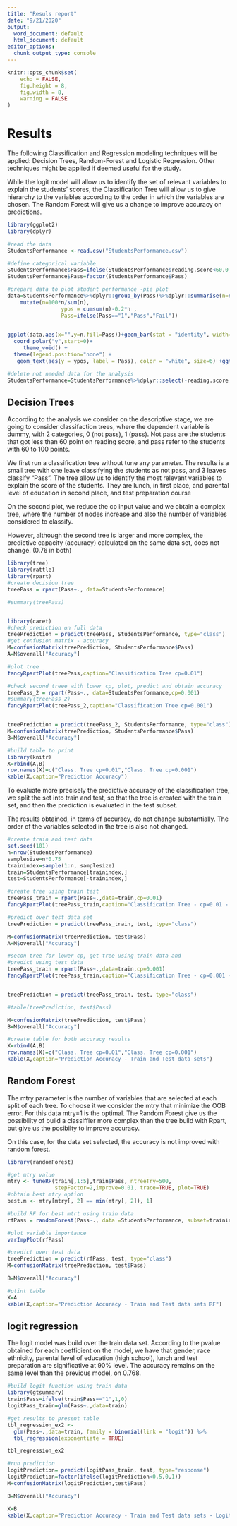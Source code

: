 ```yaml
---
title: "Resuls report"
date: "9/21/2020"
output:
  word_document: default
  html_document: default
editor_options: 
  chunk_output_type: console
---
```


```r
knitr::opts_chunk$set(
	echo = FALSE,
	fig.height = 8,
	fig.width = 8,
	warning = FALSE
)
```


# Results

The following Classification and Regression modeling techniques will be applied:  Decision Trees, Random-Forest and Logistic Regression.  Other techniques might be applied if deemed useful for the study.

While the logit model will allow us to identify the set of relevant variables to explain the students' scores, the Classification Tree will allow us to give hierarchy to the variables according to the order in which the variables are chosen. The Random Forest will give us a change to improve accuracy on predictions.


```r
library(ggplot2)
library(dplyr)

#read the data
StudentsPerformance <-read.csv("StudentsPerformance.csv")

#define categorical variable
StudentsPerformance$Pass=ifelse(StudentsPerformance$reading.score<60,0,1)
StudentsPerformance$Pass=factor(StudentsPerformance$Pass)

#prepare data to plot student performance -pie plot
data=StudentsPerformance%>%dplyr::group_by(Pass)%>%dplyr::summarise(n=n())%>%
	mutate(n=100*n/sum(n),
				 ypos = cumsum(n)-0.2*n ,
				 Pass=ifelse(Pass=="1","Pass","Fail"))
	

ggplot(data,aes(x="",y=n,fill=Pass))+geom_bar(stat = "identity", width=1) +
  coord_polar("y",start=0)+
	 theme_void() +
  theme(legend.position="none") +
   geom_text(aes(y = ypos, label = Pass), color = "white", size=6) +ggtitle("Student Distribution by Test Result")

#delete not needed data for the analysis
StudentsPerformance=StudentsPerformance%>%dplyr::select(-reading.score,-writing.score,-math.score)
```



## Decision Trees
According to the analysis we consider on the descriptive stage, we are going to consider classifaction trees, where the dependent variable is dummy, with 2 categories, 0 (not pass), 1 (pass). Not pass are the students that got less than 60 point on reading score, and pass refer to the students with 60 to 100 points.


We first run a classification tree without tune any parameter. The results is a small tree with one leave classifying the students as not pass, and 3 leaves classify “Pass”. The tree allow us to identify the most relevant variables to explain the score of the students. They are lunch, in first place, and parental level of education in second place, and test preparation course

On the second plot, we reduce the cp input value and we obtain a complex tree, where the number of nodes increase and also the number of variables considered to classify. 

However, although the second tree is larger and more complex, the predictive capacity (accuracy) calculated on the same data set, does not change. (0.76 in both)

```r
library(tree)
library(rattle)	
library(rpart)
#create decision tree
treePass = rpart(Pass~., data=StudentsPerformance)

#summary(treePass)


library(caret)
#check prediction on full data
treePrediction = predict(treePass, StudentsPerformance, type="class")
#get confusion matrix - accuracy
M=confusionMatrix(treePrediction, StudentsPerformance$Pass)
A=M$overall["Accuracy"]

#plot tree
fancyRpartPlot(treePass,caption="Classification Tree cp=0.01")

#check second treee with lower cp, plot, predict and obtain accuracy
treePass_2 = rpart(Pass~., data=StudentsPerformance,cp=0.001)
#summary(treePass_2)
fancyRpartPlot(treePass_2,caption="Classification Tree cp=0.001")


treePrediction = predict(treePass_2, StudentsPerformance, type="class")
M=confusionMatrix(treePrediction, StudentsPerformance$Pass)
B=M$overall["Accuracy"]

#build table to print
library(knitr)
X=rbind(A,B)
row.names(X)=c("Class. Tree cp=0.01","Class. Tree cp=0.001")
kable(X,caption="Prediction Accuracy")
```

To evaluate more precisely the predictive accuracy of the classification tree, we split the set into train and test, so that the tree is created with the train set, and then the prediction is evaluated in the test subset.

The results obtained, in terms of accuracy, do not change substantially.
The order of the variables selected in the tree is also not changed.

```r
#create train and test data
set.seed(101)
n=nrow(StudentsPerformance)
samplesize=n*0.75
trainindex=sample(1:n, samplesize)
train=StudentsPerformance[trainindex,]
test=StudentsPerformance[-trainindex,]

#create tree using train test
treePass_train = rpart(Pass~.,data=train,cp=0.01)
fancyRpartPlot(treePass_train,caption="Classification Tree - cp=0.01 - Train and Test")

#predict over test data set
treePrediction = predict(treePass_train, test, type="class")

M=confusionMatrix(treePrediction, test$Pass)
A=M$overall["Accuracy"]

#secon tree for lower cp, get tree using train data and 
#predict using test data
treePass_train = rpart(Pass~.,data=train,cp=0.001)
fancyRpartPlot(treePass_train,caption="Classification Tree - cp=0.001 - Train and Test")


treePrediction = predict(treePass_train, test, type="class")

#table(treePrediction, test$Pass)

M=confusionMatrix(treePrediction, test$Pass)
B=M$overall["Accuracy"]

#create table for both accuracy results
X=rbind(A,B)
row.names(X)=c("Class. Tree cp=0.01","Class. Tree cp=0.001")
kable(X,caption="Prediction Accuracy - Train and Test data sets")

```

## Random Forest

The mtry parameter is the number of variables that are selected at each split of each tree. To choose it we consider the mtry that minimize the OOB error. For this data mtry=1 is the optimal.
The Random Forest give us the possibility of build a classiffier more complex than the tree build with Rpart, but give us the posibilty to improve accuracy.

On this case, for the data set selected, the accuracy is not improved with random forest. 

 
```r
library(randomForest)

#get mtry value
mtry <- tuneRF(train[,1:5],train$Pass, ntreeTry=500,
               stepFactor=2,improve=0.01, trace=TRUE, plot=TRUE)
#obtain best mtry option
best.m <- mtry[mtry[, 2] == min(mtry[, 2]), 1]

#build RF for best mtrt using train data
rfPass = randomForest(Pass~., data =StudentsPerformance, subset=trainindex,mtry=best.m,ntree=300)

#plot variable importance
varImpPlot(rfPass)

#predict over test data
treePrediction = predict(rfPass, test, type="class")
M=confusionMatrix(treePrediction, test$Pass)

B=M$overall["Accuracy"]

```
```r
#ptint table
X=A
kable(X,caption="Prediction Accuracy - Train and Test data sets RF")

```


## logit regression

The logit model was build over the train data set. According to the pvalue obtained for each coefficient on the model, we have that gender, race ethnicity, parental level of education (high school), lunch and test preparation are significative at 90% level.
The accuracy remains on the same level than the previous model, on 0.768.

```r

#build logit function using train data
library(gtsummary)
train$Pass=ifelse(train$Pass=="1",1,0)
logitPass_train=glm(Pass~.,data=train)

#get results to present table
tbl_regression_ex2 <-
  glm(Pass~.,data=train, family = binomial(link = "logit")) %>%
  tbl_regression(exponentiate = TRUE)

tbl_regression_ex2

#run prediction
logitPrediction= predict(logitPass_train, test, type="response")
logitPrediction=factor(ifelse(logitPrediction<0.5,0,1))
M=confusionMatrix(logitPrediction,test$Pass)

B=M$overall["Accuracy"]
```

```r
X=B
kable(X,caption="Prediction Accuracy - Train and Test data sets - Logit Model")

```
